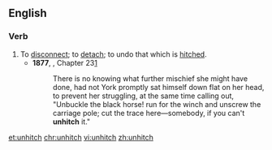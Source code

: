 ==English==
===Verb===
{{en-verb|unhitch|es}}
# To [[disconnect]]; to [[detach]]; to undo that which is [[hitch]]ed.
#*'''1877''', {{w|Anna Sewell}}, {{w|Black Beauty}} Chapter 23[http://en.wikisource.org/wiki/Black_Beauty/23]
#*:There is no knowing what further mischief she might have done, had not York promptly sat himself down flat on her head, to prevent her struggling, at the same time calling out, "Unbuckle the black horse! run for the winch and unscrew the carriage pole; cut the trace here—somebody, if you can't '''unhitch''' it."

[[et:unhitch]]
[[chr:unhitch]]
[[vi:unhitch]]
[[zh:unhitch]]